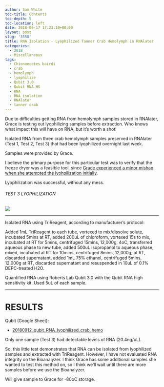 ```yaml
---
author: Sam White
toc-title: Contents
toc-depth: 5
toc-location: left
date: 2018-09-17 17:23:10+00:00
layout: post
slug: '3558'
title: RNA Isolation - Lyophilized Tanner Crab Hemolymph in RNAlater
categories:
  - 2018
  - Miscellaneous
tags:
  - Chionoecetes bairdi
  - crab
  - hemolymph
  - lyophilize
  - Qubit 3.0
  - Qubit RNA HS
  - RNA
  - RNA isolation
  - RNAlater
  - tanner crab
---
```


Due to difficulties getting RNA from hemolymph samples stored in RNAlater, Grace is testing out lyophilizing samples before extraction. Who knows what impact this will have on RNA, but it's worth a shot!

Isolated RNA from three crab hemolymph samples preserved in RNAlater (Test 1, Test 2, Test 3) that had been lyophilized overnight last week.

Samples were provided by Grace.

I believe the primary purpose for this particular test was to verify that the freeze dryer was a feasible tool, since [Grace experienced a minor mishap when she attempted the lyohpilization initially](https://genefish.wordpress.com/2018/09/11/graces-notebook-samples-in-lyophilizer-got-all-over-the-place/).

Lyophilization was successful, without any mess.



###### TEST 3 LYOPHILIZATION



![](https://owl.fish.washington.edu/Athaliana/20180917_lyophilized_crab_hemo.jpg)



* * *



Isolated RNA using TriReagent, according to manufacturer's protocol:

Added 1mL TriReagent to each tube, vortexed to mix/dissolve solute, incubated 5mins at RT, added 200uL of chloroform, vortexed 15s to mix, incubated at RT for 5mins, centrifuged 15mins, 12,000g, 4oC, transferred aqueous phase to new tube, added 500uL isopropanol to aqueous phase, mixed, incubated at RT for 10mins, centrifuged 8mins, 12,000g, at RT, discarded supernatant, added 1mL 75% ethanol, centrifuged 5mins, 12,000g at RT, discarded supernatant and resuspended in 10uL of 0.1% DEPC-treated H2O.

Quantified RNA using Roberts Lab Qubit 3.0 with the Qubit RNA high sensitivity kit. Used 5uL of each sample.



* * *





# RESULTS



Qubit (Google Sheet):





  * [20180912_qubit_RNA_lyophilized_crab_hemo](https://docs.google.com/spreadsheets/d/1eNshxAyRADiOWu1o0Z1ayVpT6PMCM2mvQGhP9_bs82w/edit?usp=sharing)



Only one sample (Test 3) had detectable levels of RNA (20.4ng/uL).

So, this little test demonstrates that RNA can be isolated from lyophilized samples and extracted with TriReagent. However, I have not evaluated RNA integrity on the Bioanalyzer. I think Grace has some additional samples she wanted to test this method on, so I think we'll wait until there are more samples before we use the Bioanalyzer.

Will give sample to Grace for -80oC storage.
